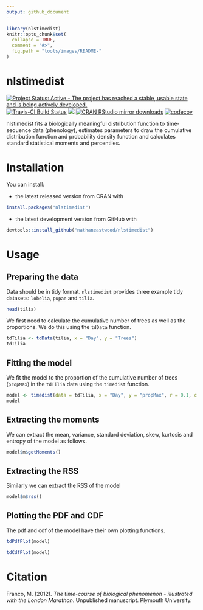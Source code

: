 ```yaml
---
output: github_document
---
```


<!-- README.md is generated from README.Rmd. Please edit that file -->

```r
library(nlstimedist)
knitr::opts_chunk$set(
  collapse = TRUE,
  comment = "#>",
  fig.path = "tools/images/README-"
)

```

# nlstimedist

[![Project Status: Active - The project has reached a stable, usable state and is being actively developed.](http://www.repostatus.org/badges/latest/active.svg)](http://www.repostatus.org/#active) [![Travis-CI Build Status](https://travis-ci.org/nathaneastwood/nlstimedist.svg?branch=master)](https://travis-ci.org/nathaneastwood/nlstimedist) [![](http://www.r-pkg.org/badges/version/nlstimedist)](http://www.r-pkg.org/pkg/nlstimedist) [![CRAN RStudio mirror downloads](http://cranlogs.r-pkg.org/badges/nlstimedist)](http://www.r-pkg.org/pkg/remotes) [![codecov](https://codecov.io/gh/nathaneastwood/nlstimedist/branch/master/graph/badge.svg)](https://codecov.io/gh/nathaneastwood/nlstimedist)

nlstimedist fits a biologically meaningful distribution function to time-sequence data (phenology), estimates parameters to draw the cumulative distribution function and probability density function and calculates standard statistical moments and percentiles.

# Installation

You can install:

* the latest released version from CRAN with

```r
install.packages("nlstimedist")
```

* the latest development version from GitHub with

```r
devtools::install_github("nathaneastwood/nlstimedist")
```

# Usage

## Preparing the data
Data should be in tidy format. `nlstimedist` provides three example tidy datasets: `lobelia`, `pupae` and `tilia`.

```r
head(tilia)
```

We first need to calculate the cumulative number of trees as well as the proportions. We do this using the `tdData` function.

```r
tdTilia <- tdData(tilia, x = "Day", y = "Trees")
tdTilia
```

## Fitting the model
We fit the model to the proportion of the cumulative number of trees (`propMax`) in the `tdTilia` data using the `timedist` function.

```r
model <- timedist(data = tdTilia, x = "Day", y = "propMax", r = 0.1, c = 0.5, t = 120)
model
```

## Extracting the moments
We can extract the mean, variance, standard deviation, skew, kurtosis and entropy of the model as follows.

```r
model$m$getMoments()
```

## Extracting the RSS
Similarly we can extract the RSS of the model

```r
model$m$rss()
```

## Plotting the PDF and CDF
The pdf and cdf of the model have their own plotting functions.

```r
tdPdfPlot(model)
```

```r
tdCdfPlot(model)
```

# Citation
Franco, M. (2012). *The time-course of biological phenomenon - illustrated with the London Marathon*. Unpublished manuscript. Plymouth University.
